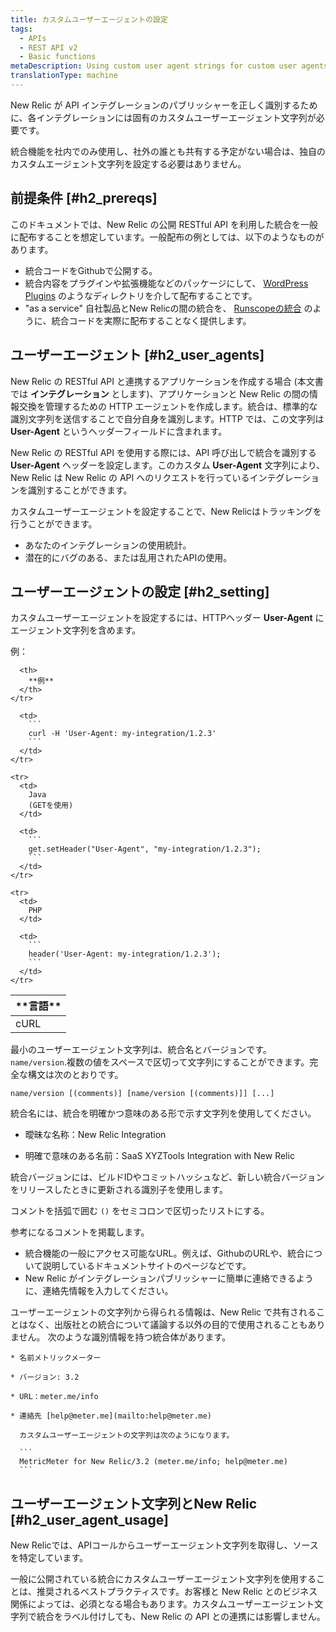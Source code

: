 ```yaml
---
title: カスタムユーザーエージェントの設定
tags:
  - APIs
  - REST API v2
  - Basic functions
metaDescription: Using custom user agent strings for custom user agents that interact with the New Relic API is a recommended best practice.
translationType: machine
---
```


New Relic が API インテグレーションのパブリッシャーを正しく識別するために、各インテグレーションには固有のカスタムユーザーエージェント文字列が必要です。

統合機能を社内でのみ使用し、社外の誰とも共有する予定がない場合は、独自のカスタムエージェント文字列を設定する必要はありません。

## 前提条件 [#h2_prereqs]

このドキュメントでは、New Relic の公開 RESTful API を利用した統合を一般に配布することを想定しています。一般配布の例としては、以下のようなものがあります。

* 統合コードをGithubで公開する。
* 統合内容をプラグインや拡張機能などのパッケージにして、 [WordPress Plugins](https://wordpress.org/plugins/) のようなディレクトリを介して配布することです。
* "as a service" 自社製品とNew Relicの間の統合を、 [Runscopeの統合](https://www.runscope.com/docs/api-testing/newrelic#connecting) のように、統合コードを実際に配布することなく提供します。

## ユーザーエージェント [#h2_user_agents]

New Relic の RESTful API と連携するアプリケーションを作成する場合 (本文書では **インテグレーション** とします)、アプリケーションと New Relic の間の情報交換を管理するための HTTP エージェントを作成します。統合は、標準的な識別文字列を送信することで自分自身を識別します。HTTP では、この文字列は **User-Agent** というヘッダーフィールドに含まれます。

New Relic の RESTful API を使用する際には、API 呼び出しで統合を識別する **User-Agent** ヘッダーを設定します。このカスタム **User-Agent** 文字列により、New Relic は New Relic の API へのリクエストを行っているインテグレーションを識別することができます。

カスタムユーザーエージェントを設定することで、New Relicはトラッキングを行うことができます。

* あなたのインテグレーションの使用統計。
* 潜在的にバグのある、または乱用されたAPIの使用。

## ユーザーエージェントの設定 [#h2_setting]

カスタムユーザーエージェントを設定するには、HTTPヘッダー **User-Agent** にエージェント文字列を含めます。

例：

<table>
  <thead>
    <tr>
      <th width={125}>
        **言語**
      </th>

      <th>
        **例**
      </th>
    </tr>
  </thead>

  <tbody>
    <tr>
      <td>
        cURL
      </td>

      <td>
        ```
        curl -H 'User-Agent: my-integration/1.2.3'
        ```
      </td>
    </tr>

    <tr>
      <td>
        Java  
        (GETを使用)
      </td>

      <td>
        ```
        get.setHeader("User-Agent", "my-integration/1.2.3");
        ```
      </td>
    </tr>

    <tr>
      <td>
        PHP
      </td>

      <td>
        ```
        header('User-Agent: my-integration/1.2.3');
        ```
      </td>
    </tr>
  </tbody>
</table>

最小のユーザーエージェント文字列は、統合名とバージョンです。 `name/version`.複数の値をスペースで区切って文字列にすることができます。完全な構文は次のとおりです。

```
name/version [(comments)] [name/version [(comments)]] [...]​
```

統合名には、統合を明確かつ意味のある形で示す文字列を使用してください。

* <Icon name="fe-x"/>

  曖昧な名称：New Relic Integration

* <Icon name="fe-check"/>

  明確で意味のある名前：SaaS XYZTools Integration with New Relic

統合バージョンには、ビルドIDやコミットハッシュなど、新しい統合バージョンをリリースしたときに更新される識別子を使用します。

コメントを括弧で囲む `()` をセミコロンで区切ったリストにする。

参考になるコメントを掲載します。

* 統合機能の一般にアクセス可能なURL。例えば、GithubのURLや、統合について説明しているドキュメントサイトのページなどです。
* New Relic がインテグレーションパブリッシャーに簡単に連絡できるように、連絡先情報を入力してください。

<Callout variant="tip">
  ユーザーエージェントの文字列から得られる情報は、New Relic で共有されることはなく、出版社との統合について議論する以外の目的で使用されることもありません。
</Callout>

<CollapserGroup>
  <Collapser title="統合のためのカスタムユーザーエージェントの設定">
    次のような識別情報を持つ統合体があります。

    * 名前メトリックメーター

    * バージョン: 3.2

    * URL：meter.me/info

    * 連絡先 [help@meter.me](mailto:help@meter.me)

      カスタムユーザーエージェントの文字列は次のようになります。

      ```
      MetricMeter for New Relic/3.2 (meter.me/info; help​@​meter.me)
      ```
  </Collapser>
</CollapserGroup>

## ユーザーエージェント文字列とNew Relic [#h2_user_agent_usage]

New Relicでは、APIコールからユーザーエージェント文字列を取得し、ソースを特定しています。

一般に公開されている統合にカスタムユーザーエージェント文字列を使用することは、推奨されるベストプラクティスです。お客様と New Relic とのビジネス関係によっては、必須となる場合もあります。カスタムユーザーエージェント文字列で統合をラベル付けしても、New Relic の API との連携には影響しません。